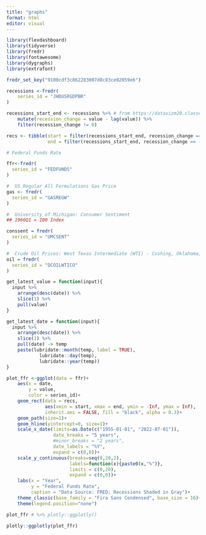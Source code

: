 ```yaml
---
title: "graphs"
format: html
editor: visual
---
```


```r
library(flexdashboard)
library(tidyverse)
library(fredr)
library(fontawesome)
library(dygraphs)
library(extrafont)

fredr_set_key("9100cdf3c862283007d8c83ce02059e6")

recessions <-fredr(
    series_id = "JHDUSRGDPBR"
)

recessions_start_end <- recessions %>% # from https://datavizm20.classes.andrewheiss.com/example/11-example/
    mutate(recession_change = value - lag(value)) %>% 
    filter(recession_change != 0)

recs <- tibble(start = filter(recessions_start_end, recession_change == 1)$date,
               end = filter(recessions_start_end, recession_change == -1)$date)
```

```r

# Federal Funds Rate

ffr<-fredr(
  series_id = "FEDFUNDS"
)

#  US Regular All Formulations Gas Price
gas <- fredr(
  series_id = "GASREGW"
)

#  University of Michigan: Consumer Sentiment
## 1966Q1 = 100 Index

conssent = fredr(
  series_id = "UMCSENT"
)

#  Crude Oil Prices: West Texas Intermediate (WTI) - Cushing, Oklahoma; Dollars per Barrel
oil = fredr(
  series_id = "DCOILWTICO"
)
```

```r
get_latest_value = function(input){
  input %>%
    arrange(desc(date)) %>%
    slice(1) %>%
    pull(value)
}

get_latest_date = function(input){
  input %>%
    arrange(desc(date)) %>%
    slice(1) %>%
    pull(date) -> temp
    paste(lubridate::month(temp, label = TRUE),
            lubridate::day(temp),
            lubridate::year(temp))
}
```

```r
plot_ffr <-ggplot(data = ffr)+
    aes(x = date,
        y = value,
        color = series_id)+
    geom_rect(data = recs, 
              aes(xmin = start, xmax = end, ymin = -Inf, ymax = Inf),
              inherit.aes = FALSE, fill = "black", alpha = 0.3)+
    geom_path(size=1)+
    geom_hline(yintercept=0, size=1)+
    scale_x_date(limits=as.Date(c("1955-01-01", "2022-07-01")),
                 date_breaks = "5 years",
                 #minor_breaks = "2 years",
                 date_labels = "%Y",
                 expand = c(0,0))+
    scale_y_continuous(breaks=seq(0,20,2),
                       labels=function(x){paste0(x,"%")},
                       limits = c(0,20),
                       expand = c(0,0))+
    labs(x = "Year",
         y = "Federal Funds Rate",
         caption = "Data Source: FRED; Recessions Shaded in Gray")+
    theme_classic(base_family = "Fira Sans Condensed", base_size = 16)+
    theme(legend.position="none")

plot_ffr # %>% plotly::ggplotly()

```

```r
plotly::ggplotly(plot_ffr)
```
